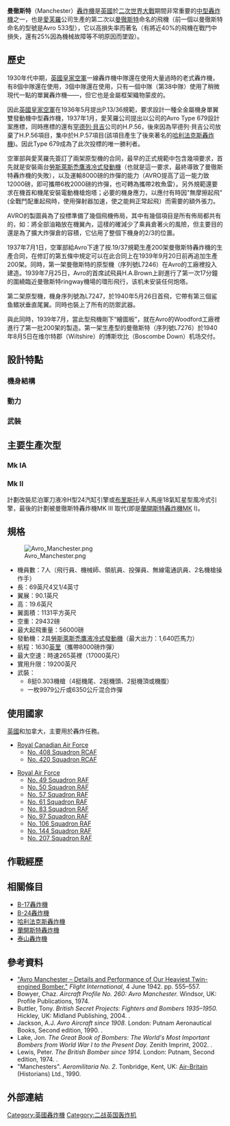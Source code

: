 {{infobox Aircraft
  |name=曼徹斯特轟炸機<br />{{lang|en|Avro Manchester}}
  |type=[[中型轟炸機|中型轟炸機]]
  |manufacturer=[[愛芙羅|愛芙羅]]
  |image=File:Avro Manchester ExCC.jpg
  |caption=皇家[[加拿大|加拿大]]空軍的曼徹斯特轟炸機
  |designer= Roy Chadwick
  |first flight=1939年7月25日
  |introduction=1940年11月1日
  |retired=1942年
  |status=
  |primary user=[[皇家空軍|皇家空軍]]
  |more users=[[皇家加拿大空軍|皇家加拿大空軍]]
  |produced=
  |number built=202
  |unit cost=£4.5-5萬（製造時）<br />≈£1,300-1,500萬（2005年）
  |developed from=
  |variants with their own articles=[[蘭開斯特轟炸機|蘭開斯特轟炸機]]
}}

'''曼徹斯特'''（Manchester）[[轟炸機|轟炸機]]是[[英國|英國]]於[[二次世界大戰|二次世界大戰]]期間非常重要的[[轟炸機|中型轟炸機]]之一，也是[[愛芙羅|愛芙羅]]公司生產的第二次以[[曼徹斯特|曼徹斯特]]命名的飛機（前一個以曼徹斯特命名的型號是Avro 533型），它以高損失率而著名（有將近40%的飛機在戰鬥中損失，還有25%因為機械故障等不明原因而墜毀）。

== 歷史 ==
1930年代中期，[[英國皇家空軍|英國皇家空軍]]一線轟炸機中隊還在使用大量過時的老式轟炸機，有8個中隊還在使用{{tsl|en|Handley Page Heyford|亨利佩奇赫佛轟炸機}}，3個中隊還在使用{{tsl|en|Vickers virginia|維克斯弗吉尼亞轟炸機}}，只有一個中隊（第38中隊）使用了稍微現代一點的單翼轟炸機——{{tsl|en|Fairey hendon|菲爾利亨頓轟炸機}}，但它也是金屬框架織物蒙皮的。

因此[[英國皇家空軍|英國皇家空軍]]在1936年5月提出P.13/36規範，要求設計一種全金屬機身單翼雙發動機中型轟炸機，1937年1月，愛芙羅公司提出以公司的Avro Type 679設計案應標，同時應標的還有[[罕德列·貝吉|罕德列·貝吉]]公司的H.P.56，後來因為罕德列·貝吉公司放棄了H.P.56項目，集中於H.P.57項目(該項目產生了後來著名的[[哈利法克斯轟炸機|哈利法克斯轟炸機]])。因此Type 679成為了此次投標的唯一勝利者。

空軍部與愛芙羅先簽訂了兩架原型機的合同，最早的正式規範中包含幾項要求，首先就是安裝兩台[[勞斯萊斯|勞斯萊斯]][[禿鷹液冷式發動機|禿鷹液冷式發動機]]（也就是這一要求，最終導致了曼徹斯特轟炸機的失敗），以及運輸8000磅的炸彈的能力（AVRO提高了這一能力致12000磅，即可攜帶6枚2000磅的炸彈，也可轉為攜帶2枚魚雷）。另外規範還要求在機首和機尾安裝電動機槍炮塔；必要的機身應力，以應付有時因"無摩擦起飛"(全戰鬥配重起飛時，使用彈射器加速，使之能夠正常起飛）而需要的額外張力。

AVRO的製圖員為了投標準備了幾個飛機佈局，其中有幾個項目是所有佈局都共有的，如：將全部油箱放在機翼內，這樣的確減少了乘員倉著火的風險，但主要目的還是為了擴大炸彈倉的容積，它佔用了整個下機身的2/3的位置。

1937年7月1日，空軍部給Avro下達了按.19/37規範生產200架曼徹斯特轟炸機的生產合同，在修訂的第五條中規定可以在此合同上在1939年9月20日前再追加生產200架。同時，第一架曼徹斯特的原型機（序列號L7246）在Avro的工廠裡投入建造。1939年7月25日，Avro的首席試飛員H.A.Brown上尉進行了第一次17分鐘的圍繞臨近曼徹斯特ringway機場的環形飛行，该机未安装任何炮塔。

第二架原型機，機身序列號為L7247，於1940年5月26日首飛，它帶有第三個鲨鱼鳍狀垂直尾翼。同時也裝上了所有的防禦武器。

與此同時，1939年7月，當此型飛機剛下“繪圖板”，就在Avro的Woodford工廠裡進行了第一批200架的製造。第一架生產型的曼徹斯特（序列號L7276）於1940年8月5日在维尔特郡（Wiltshire）的博斯坎比（Boscombe Down）机场交付。

== 設計特點 ==
=== 機身結構 ===

=== 動力 ===

=== 武裝 ===

== 主要生產次型 ==
=== Mk IA ===
=== Mk II ===
計劃改裝尼泊軍刀液冷H型24汽缸引擎或[[布里斯托|布里斯托]]半人馬座18氣缸星型風冷式引擎，最後的計劃被曼徹斯特轟炸機MK III 取代(即是[[蘭開斯特轟炸機|蘭開斯特轟炸機]]MK I)。

== 規格 ==
[[File:Avro_Manchester.png|thumb]]
* 機員數：7人（飛行員、機械師、領航員、投彈員、無線電通訊員、2名機槍操作手）
* 長：69英尺4又1/4英寸
* 翼展：90.1英尺
* 高：19.6英尺
* 翼面積：1131平方英尺
* 空重：29432磅
* 最大起飛重量：56000磅
* 發動機：2具[[勞斯萊斯|勞斯萊斯]][[禿鷹液冷式發動機|禿鷹液冷式發動機]]（最大出力：1,640匹馬力）
* 航程：1630[[英里|英里]]（攜帶8000磅炸彈）
* 最大空速：時速265英裡（17000英尺）
* 實用升限：19200英尺
* 武裝：
** 8挺0.303機槍（4挺機尾、2挺機頭、2挺機頂或機腹）
** 一枚9979公斤或6350公斤混合炸彈

== 使用國家 ==
[[英國|英國]]和加拿大，主要用於轟炸任務。
;{{flag|Canada|1921}}
*[[Royal_Canadian_Air_Force|Royal Canadian Air Force]]
**[[No._408_Squadron_RCAF|No. 408 Squadron RCAF]]
**[[No._420_Squadron_RCAF|No. 420 Squadron RCAF]]

;{{UK}}
*[[Royal_Air_Force|Royal Air Force]]
**[[No._49_Squadron_RAF|No. 49 Squadron RAF]]
**[[No._50_Squadron_RAF|No. 50 Squadron RAF]]
**[[No._57_Squadron_RAF|No. 57 Squadron RAF]]
**[[No._61_Squadron_RAF|No. 61 Squadron RAF]]
**[[No._83_Squadron_RAF|No. 83 Squadron RAF]]
**[[No._97_Squadron_RAF|No. 97 Squadron RAF]]
**[[No._106_Squadron_RAF|No. 106 Squadron RAF]]
**[[No._144_Squadron_RAF|No. 144 Squadron RAF]]
**[[No._207_Squadron_RAF|No. 207 Squadron RAF]]

== 作戰經歷 ==

== 相關條目 ==
* [[B-17轟炸機|B-17轟炸機]]
* [[B-24轟炸機|B-24轟炸機]]
* [[哈利法克斯轟炸機|哈利法克斯轟炸機]]
* [[蘭開斯特轟炸機|蘭開斯特轟炸機]]
* [[泰山轟炸機|泰山轟炸機]]

== 參考資料 ==
* [http://www.flightglobal.com/pdfarchive/view/1942/1942%20-%201181.html "Avro Manchester – Details and Performance of Our Heaviest Twin-engined Bomber."] {{Wayback|url=http://www.flightglobal.com/pdfarchive/view/1942/1942%20-%201181.html |date=20171027125820 }} ''Flight International'', 4 June 1942. pp. 555–557.
* Bowyer, Chaz. ''Aircraft Profile No. 260: Avro Manchester.'' Windsor, UK: Profile Publications, 1974.
* Buttler, Tony. ''British Secret Projects: Fighters and Bombers 1935–1950.'' Hickley, UK: Midland Publishing, 2004. {{ISBN|978-1-8578-0179-8}}.
* Jackson, A.J. ''Avro Aircraft since 1908''. London: Putnam Aeronautical Books, Second edition, 1990. {{ISBN|0-85177-834-8}}.
* Lake, Jon. ''The Great Book of Bombers: The World's Most Important Bombers from World War I to the Present Day.'' Zenith Imprint, 2002. {{ISBN|0-76031-347-4}}.
* Lewis, Peter. ''The British Bomber since 1914.'' London: Putnam, Second edition, 1974. {{ISBN|0-37010-040-9}}.
* "Manchesters". ''Aeromilitaria No. 2''.  Tonbridge, Kent, UK: [[Air-Britain|Air-Britain]] (Historians) Ltd., 1990.

== 外部連結 ==
{{commons|Avro Manchester}}
{{commonscat|Avro Manchester}}


[[Category:英國轟炸機|Category:英國轟炸機]]
[[Category:二战英国轰炸机|Category:二战英国轰炸机]]